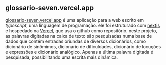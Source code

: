 ## glossario-seven.vercel.app

[glossario-seven.vercel.app](https://glossario-seven.vercel.app) 
é uma aplicação para a web escrito em _typescript_, 
uma linguagem de programação. ele foi estruturado com [nextjs](https://nextjs.org/)
e hospedado na [Vercel](https://vercel.com), que usa o github como 
repositório. neste projeto, as palavras digitadas na caixa de texto
são pesquisadas numa base de dados que contém entradas oriundas
de diversos dicionários, como dicionário de sinômimos, dicionário de dificuldades,
dicionário de locuções e expressões e dicionário analógico. Apenas a última
palavra digitada é pesquisada, possibilitando uma escrita mais dinâmica.
